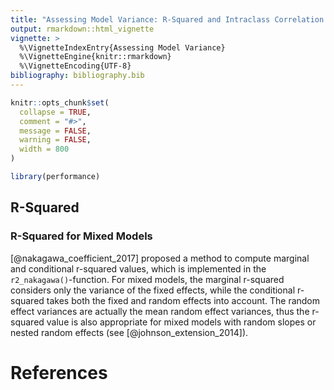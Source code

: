 ```yaml
---
title: "Assessing Model Variance: R-Squared and Intraclass Correlation Coefficient"
output: rmarkdown::html_vignette
vignette: >
  %\VignetteIndexEntry{Assessing Model Variance}
  %\VignetteEngine{knitr::rmarkdown}
  %\VignetteEncoding{UTF-8}
bibliography: bibliography.bib
---
```


```r
knitr::opts_chunk$set(
  collapse = TRUE, 
  comment = "#>", 
  message = FALSE, 
  warning = FALSE,
  width = 800
)
```

```r
library(performance)
```

## R-Squared

### R-Squared for Mixed Models

[@nakagawa_coefficient_2017] proposed a method to compute marginal and conditional r-squared values, which is implemented in the `r2_nakagawa()`-function. For mixed models, the marginal r-squared considers only the variance of the fixed effects, while the conditional r-squared takes both the fixed and random effects into account. The random effect variances are actually the mean random effect variances, thus the r-squared value is also appropriate for mixed models with random slopes or nested random effects (see [@johnson_extension_2014]).

# References

